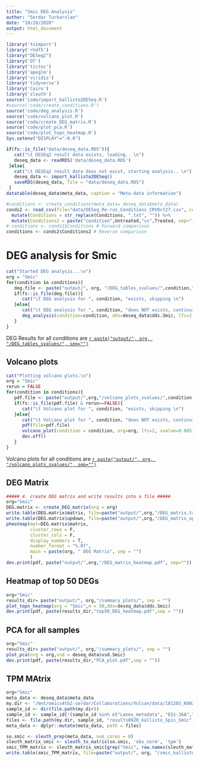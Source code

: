 ```yaml
---
title: "Smic DEG Analysis"
author: "Serdar Turkarslan"
date: "10/28/2020"
output: html_document
---
```


```r
library('tximport')
library('rhdf5')
library("DESeq2")
library('DT')
library('tictoc')
library('apeglm')
library('viridis')
library('tidyverse')
library('Cairo')
library('sleuth')
source('code/import_kallisto2DESeq.R')
#source('code/create_conditions.R')
source('code/deg_analysis.R')
source('code/volcano_plot.R')
source('code/create_DEG_matrix.R')
source('code/plot_pca.R')
source('code/plot_topn_heatmap.R')
Sys.setenv("DISPLAY"=":0.0")

```


```r
if(fs::is_file("data/deseq_data.RDS")){
   cat("\t DESEq2 result data exists, loading.. \n")
   deseq_data <- readRDS('data/deseq_data.RDS')
 }else{
   cat("\t DESEq2 result data does not exist, starting analysis.. \n")
   deseq_data <- import_kallisto2DESeq()
   saveRDS(deseq_data, file = "data/deseq_data.RDS")
 }
datatable(deseq_data$meta_data, caption = "Meta-data information")
```

```r
#conditions <- create_conditions(meta_data= deseq_data$meta_data)
conds2 <- read_csv(file="data/DESeq_Re-run_Conditions_CRVOct27.csv", col_names = T) %>%
  mutate(Conditions = str_replace(Conditions, ".txt", "")) %>%
  mutate(Conditions2 = paste("condition",Untreated,"vs",Treated, sep="_"))
# conditions <- conds1$Conditions # Forward comparison
conditions <- conds2$Conditions2 # Reverse comparison
```

# DEG analysis for Smic {.tabset}
```r
cat("Started DEG analysis...\n")
org = "Smic"
for(condition in conditions){
   deg.file <- paste("output/", org, "/DEG_tables_svalues/",condition,".txt", sep="")
   if(fs::is_file(deg.file)){
      cat("\t DEG analysis for ", condition, "exists, skipping \n")
   }else{
      cat("\t DEG analysis for ", condition, "does NOT exists, continuing \n")
      deg_analysis(condition=condition, dds=deseq_data$dds.Smic, lfc=2, write2file=T, org = org)
   }
}
```
<p>DEG Results for all conditions are [`r paste("output/", org, "/DEG_tables_svalues/", sep="")`](`r paste("output/", org, "/DEG_tables_svalues/", sep="")`)</p>

## Volcano plots
```r
cat("Plotting volcano plots.\n")
org = "Smic"
rerun = FALSE
for(condition in conditions){
   pdf.file <- paste("output/",org,"/volcano_plots_svalues/",condition,"_volcano.pdf", sep="")
   if(fs::is_file(pdf.file) & rerun==FALSE){
      cat("\t Volcano plot for ", condition, "exists, skipping \n")
   }else{
      cat("\t Volcano plot for ", condition, "does NOT exists, continuing \n")
      pdf(file=pdf.file)
      volcano_plot(condition = condition, org=org, lfc=2, svalue=0.005)
      dev.off()
   }
}
```
<p>Volcano plots for all conditions are [`r paste("output/", org, "/volcano_plots_svalues/", sep="")`](`r paste("output/", org, "/volcano_plots_svalues/", sep="")`)</p>

## DEG Matrix
```r
##### 4. create DEG matrix and write results into a file #####
org="Smic"
DEG.matrix <- create_DEG_matrix(org = org)
write.table(DEG.matrix$matrix, file=paste("output/",org,"/DEG_matrix.txt", sep=""), sep="\t")
write.table(DEG.matrix$updown, file=paste("output/",org,"/DEG_matrix_up_down.txt", sep=""), sep="\t")
pheatmap(mat=DEG.matrix$matrix,
         cluster_rows = F, 
         cluster_cols = F, 
         display_numbers = T,
         number_format = "%.0f", 
         main = paste(org, " DEG Matrix", sep = "")
         )
dev.print(pdf, paste("output/",org,"/DEG_matrix_heatmap.pdf", sep=""))
```

## Heatmap of top 50 DEGs
```r
org="Smic"
results_dir= paste("output/", org,"/summary_plots/", sep = "")
plot_topn_heatmap(org = "Smic",n = 50,dds=deseq_data$dds.Smic)
dev.print(pdf, paste(results_dir,"top50_DEG_heatmap.pdf",sep = ""))
```

## PCA for all samples
```r
org="Smic"
results_dir= paste("output/", org,"/summary_plots/", sep = "")
plot_pca(org = org,vsd = deseq_data$vsd.Smic)
dev.print(pdf, paste(results_dir,"PCA_plot.pdf",sep = ""))
```

## TPM MAtrix 
```r
org="Smic"
meta_data <- deseq_data$meta_data
my.dir <- "/mnt/omics4tb2-serdar/Collaborations/Vulcan/data/181203_K00235_0152_BHWNJ7BBXX_CBASS84_RNASeq"
sample_id <- dir(file.path(my.dir))
sample_id <- sample_id[!(sample_id %in% c("Lanes_metadata", "ES1-36A","S6-P-ST-36B","KS2-33A","ES3-33A","all_htseqcounts", "label_changes_README.txt"))]
files <- file.path(my.dir, sample_id, "results0920_kallisto_Spis_Smic", "abundance.h5")
meta_data <- dplyr::mutate(meta_data, path = files)

so.smic <- sleuth_prep(meta_data, num_cores = 8)
sleuth_matrix_smic <- sleuth_to_matrix(so.smic, 'obs_norm', 'tpm')
smic_TPM_matrix <- sleuth_matrix_smic[grep("Smic", row.names(sleuth_matrix_smic)),]
write.table(smic_TPM_matrix, file=paste("output/", org, "/smic_kallisto_TPM_norm_matrix.txt", sep = ""), sep = "\t")

```

